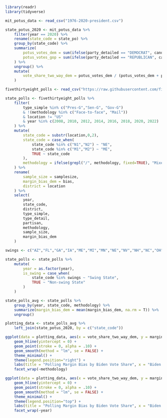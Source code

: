 
```r
library(readr)
library(tidyverse)

mit_potus_data <- read_csv("1976-2020-president.csv")

state_potus_2020 <- mit_potus_data %>%
    filter(year == 2020) %>%
    rename(state_code = state_po) %>%
    group_by(state_code) %>%
    summarize(
        potus_votes_dem = sum(ifelse(party_detailed == "DEMOCRAT", candidatevotes, 0), na.rm=T),
        potus_votes_gop = sum(ifelse(party_detailed == "REPUBLICAN", candidatevotes, 0), na.rm=T)
    ) %>%
    ungroup() %>%
    mutate(
        vote_share_two_way_dem = potus_votes_dem / (potus_votes_dem + potus_votes_gop)
    )

fivethirtyeight_polls <- read_csv("https://raw.githubusercontent.com/fivethirtyeight/data/master/pollster-ratings/raw-polls.csv")

state_polls <- fivethirtyeight_polls %>%
    filter( 
        type_simple %in% c("Pres-G","Sen-G", "Gov-G")
        & !(methodology %in% c("Face-to-face", "Mail"))
        & location != "US"
        & year %in% c(2008, 2010, 2012, 2014, 2016, 2018, 2020, 2022)
    ) %>%
    mutate(
        state_code = substr(location,0,2),
        state_code = case_when(
            state_code %in% c("N1","N2") ~ "NE",
            state_code %in% c("M1","M2") ~ "ME",
            TRUE ~ state_code
        ),
        methodology = ifelse(grepl("/", methodology, fixed=TRUE), "Mixed Mode", methodology)
    ) %>%
    rename(
        sample_size = samplesize,
        margin_bias_dem = bias,
        district = location
    ) %>%
    select(
        year,
        state_code,
        district,
        type_simple,
        type_detail,
        partisan,
        methodology,
        sample_size,
        margin_bias_dem
    ) 

swings <- c("AZ","FL","GA","IA","ME","MI","MN","NE","NV","NH","NC","OH","PA","TX","WI")

state_polls <- state_polls %>%
    mutate(
        year = as.factor(year),
        is_swing = case_when(
            state_code %in% swings ~ "Swing State",
            TRUE ~ "Non-swing State"
        )
    )

state_polls_avg <- state_polls %>%
    group_by(year, state_code, methodology) %>%
    summarize(margin_bias_dem = mean(margin_bias_dem, na.rm = T)) %>%
    ungroup()

```


```r

plotting_data <- state_polls_avg %>%
    left_join(state_potus_2020, by = c("state_code"))

```

```r

ggplot(data = plotting_data, aes(x = vote_share_two_way_dem, y = margin_bias_dem, color = year)) +
    geom_hline(yintercept = 0) +
    geom_point(stroke = 0, alpha = .10) +
    geom_smooth(method = "lm", se = FALSE) + 
    theme_minimal() + 
    theme(legend.position="right") +
    labs(title = "Polling Margin Bias by Biden Vote Share", x = "Biden Two-Way Vote Share (2020)", y = "Mean Margin Bias") + 
    facet_wrap(~methodology)

ggplot(data = plotting_data, aes(x = vote_share_two_way_dem, y = margin_bias_dem)) +
    geom_hline(yintercept = 0) +
    geom_point(stroke = 0, alpha = .10) +
    geom_smooth(method = "lm", se = FALSE) + 
    theme_minimal() + 
    theme(legend.position="top") +
    labs(title = "Polling Margin Bias by Biden Vote Share", x = "Biden Two-Way Vote Share (2020)", y = "Mean Margin Bias") + 
    facet_wrap(~year)

```


